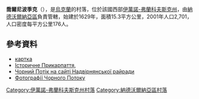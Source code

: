 {{coord|48|30|22|N|24|43|35|E|scale:30000|display=title}}

'''喬爾尼波季克'''（{{lang-uk|Чорний Потік}}），是[[烏克蘭|烏克蘭]]的村落，位於該國西部[[伊萬諾-弗蘭科夫斯克州|伊萬諾-弗蘭科夫斯克州]]，由[[納德沃爾納亞區|納德沃爾納亞區]]負責管轄，始建於1629年，面積15.3平方公里，2001年人口2,701，人口密度每平方公里176人。

==參考資料==
* [http://gska2.rada.gov.ua/pls/z7502/A005?rf7571=13946 картка]{{dead link|date=2017年12月 |bot=InternetArchiveBot |fix-attempted=yes }}
* [http://history.iv-fr.net/article.php?id=404 Історичне Прикарпаття]{{Wayback|url=http://history.iv-fr.net/article.php?id=404 |date=20141016212459 }},
* [https://web.archive.org/web/20161227012650/http://www.nadrda.gov.ua/node/225 Чорний Потік на сайті Надвірнянської райради]
* [http://tema3.ru/uk/chornyj-potik Фотографії Чорного Потоку]{{Wayback|url=http://tema3.ru/uk/chornyj-potik |date=20201022112208 }}

{{DEFAULTSORT:Чорний Потік}}
[[Category:伊萬諾-弗蘭科夫斯克州村落|Category:伊萬諾-弗蘭科夫斯克州村落]]
[[Category:納德沃爾納亞區村落|Category:納德沃爾納亞區村落]]


{{IvanoFrankivsk-geo-stub}}
